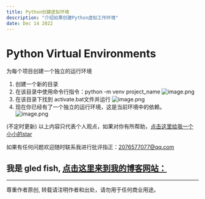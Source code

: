 ```yaml
---
title: Python创建虚拟环境
description: "介绍如果创建Python虚拟工作环境"
date: Dec 14 2022
---
```




# Python Virtual Environments
为每个项目创建一个独立的运行环境
1. 创建一个新的目录
2. 在该目录中使用命令行指令：python -m venv project_name
![image.png](https://s2.loli.net/2022/12/16/dnLoZFXTPjVJrNS.png)
3. 在该目录下找到 activate.bat文件并运行
![image.png](https://s2.loli.net/2022/12/16/SITbGUh1vx9YNyP.png)
4. 现在你已经有了一个独立的运行环境，这是当前环境中的依赖。
![image.png](https://s2.loli.net/2022/12/16/aRiHnP3IXdwNk7p.png)



(不定时更新)
以上内容只代表个人观点，如果对你有所帮助，[点击这里给我一个小小的star](https://github.com/gledfish/blog)

如果有任何问题欢迎随时联系我进行批评指正：2076577077@qq.com  
 
我是 gled fish, [点击这里来到我的博客网站：](https://gledfish.netlify.app/)
---
---
尊重作者原创, 转载请注明作者和出处，请勿用于任何商业用途。
